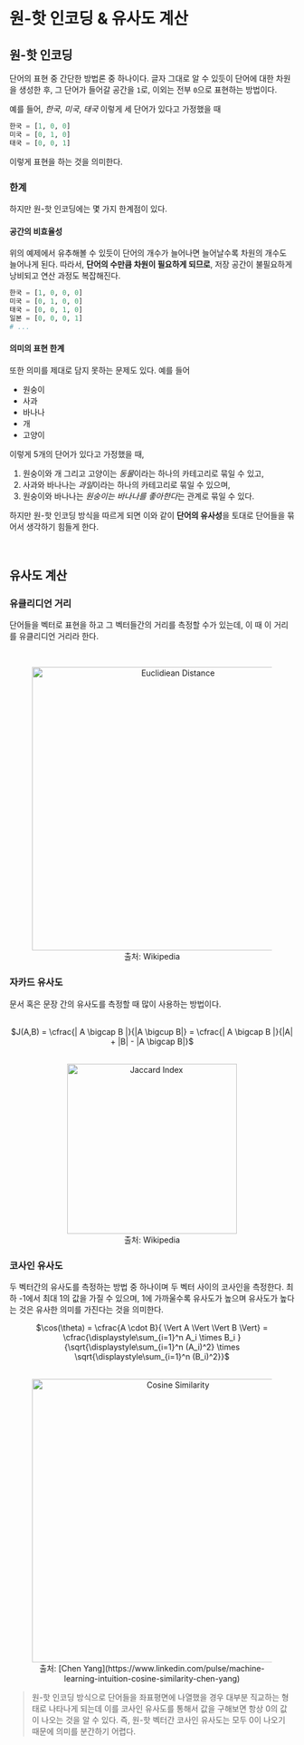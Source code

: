 # 원-핫 인코딩 & 유사도 계산

## 원-핫 인코딩

단어의 표현 중 간단한 방법론 중 하나이다. 글자 그대로 알 수 있듯이 단어에 대한 차원을 생성한 후, 그 단어가 들어갈 공간을 `1`로, 이외는 전부 `0`으로 표현하는 방법이다.

예를 들어, _한국_, _미국_, _태국_ 이렇게 세 단어가 있다고 가정했을 때

```py
한국 = [1, 0, 0]
미국 = [0, 1, 0]
태국 = [0, 0, 1]
```

이렇게 표현을 하는 것을 의미한다.

### 한계

하지만 원-핫 인코딩에는 몇 가지 한계점이 있다.

#### 공간의 비효율성

위의 예제에서 유추해볼 수 있듯이 단어의 개수가 늘어나면 늘어날수록 차원의 개수도 늘어나게 된다.
따라서, **단어의 수만큼 차원이 필요하게 되므로**, 저장 공간이 불필요하게 낭비되고 연산 과정도 복잡해진다.

```py
한국 = [1, 0, 0, 0]
미국 = [0, 1, 0, 0]
태국 = [0, 0, 1, 0]
일본 = [0, 0, 0, 1]
# ...
```

#### 의미의 표현 한계

또한 의미를 제대로 담지 못하는 문제도 있다. 예를 들어

- 원숭이
- 사과
- 바나나
- 개
- 고양이

이렇게 5개의 단어가 있다고 가정했을 때,

1. 원숭이와 개 그리고 고양이는 *동물*이라는 하나의 카테고리로 묶일 수 있고,
2. 사과와 바나나는 *과일*이라는 하나의 카테고리로 묶일 수 있으며,
3. 원숭이와 바나나는 *원숭이는 바나나를 좋아한다*는 관계로 묶일 수 있다.

하지만 원-핫 인코딩 방식을 따르게 되면 이와 같이 **단어의 유사성**을 토대로 단어들을 묶어서 생각하기 힘들게 한다.

<br />

## 유사도 계산

### 유클리디언 거리

단어들을 벡터로 표현을 하고 그 벡터들간의 거리를 측정할 수가 있는데, 이 때 이 거리를 유클리디언 거리라 한다.

<br />

<center>
  <figure>
    <img
      src="https://upload.wikimedia.org/wikipedia/commons/thumb/1/10/Euclidean_distance_3d_2_cropped.png/1024px-Euclidean_distance_3d_2_cropped.png"
      alt="Euclidiean Distance"
      width="500"
    />
    <figcaption>출처: Wikipedia</figcaption>
  </figure>
</center>

### 자카드 유사도

문서 혹은 문장 간의 유사도를 측정할 때 많이 사용하는 방법이다.

<br />

<center>$J(A,B) = \cfrac{| A \bigcap B |}{|A \bigcup B|} = \cfrac{| A \bigcap B |}{|A| + |B| - |A \bigcap B|}$</center>

<br />

<center>
  <figure>
    <img
      src="https://upload.wikimedia.org/wikipedia/commons/thumb/1/1f/Intersection_of_sets_A_and_B.svg/1024px-Intersection_of_sets_A_and_B.svg.png"
      alt="Jaccard Index"
      width="300"
    />
    <figcaption>출처: Wikipedia</figcaption>
  </figure>
</center>

### 코사인 유사도

두 벡터간의 유사도를 측정하는 방법 중 하나이며 두 벡터 사이의 코사인을 측정한다. 최하 -1에서 최대 1의 값을 가질 수 있으며, 1에 가까울수록 유사도가 높으며 유사도가 높다는 것은 유사한 의미를 가진다는 것을 의미한다.

<center>$\cos(\theta) = \cfrac{A \cdot B}{ \Vert A \Vert \Vert B \Vert} = \cfrac{\displaystyle\sum_{i=1}^n A_i \times B_i }{\sqrt{\displaystyle\sum_{i=1}^n (A_i)^2} \times \sqrt{\displaystyle\sum_{i=1}^n (B_i)^2}}$</center>

<br />

<center>
  <figure>
    <img
      src="https://media.licdn.com/dms/image/C4D12AQGLuiuropsWUA/article-cover_image-shrink_720_1280/0/1520203391934?e=2147483647&v=beta&t=0q8pImQxS1toIpFrnF9FIdWEsOQ1eUmZF_PGr50bJUY"
      alt="Cosine Similarity"
      width="500"
    />
    <figcaption>
      출처: [Chen
      Yang](https://www.linkedin.com/pulse/machine-learning-intuition-cosine-similarity-chen-yang)
    </figcaption>
  </figure>
</center>

> 원-핫 인코딩 방식으로 단어들을 좌표평면에 나열했을 경우 대부분 직교하는 형태로 나타나게 되는데 이를 코사인 유사도를 통해서 값을 구해보면 항상 0의 값이 나오는 것을 알 수 있다.
> 즉, 원-핫 벡터간 코사인 유사도는 모두 0이 나오기 때문에 의미를 분간하기 어렵다.

